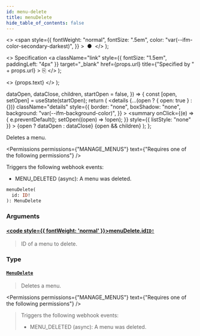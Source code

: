 ```yaml
---
id: menu-delete
title: menuDelete
hide_table_of_contents: false
---
```


  <>
    <span
      style={{
        fontWeight: "normal",
        fontSize: ".5em",
        color: "var(--ifm-color-secondary-darkest)",
      }}
    >
      &nbsp;●&nbsp;
    </span>
  </>
);

  <>
    Specification
    <a
      className="link"
      style={{ fontSize: "1.5em", paddingLeft: "4px" }}
      target="\_blank"
      href={props.url}
      title={"Specified by " + props.url}
    >
      ⎘
    </a>
  </>
);

  <>
    <span className={props.class}>{props.text}</span>
  </>
);


  dataOpen,
  dataClose,
  children,
  startOpen = false,
}) => {
  const [open, setOpen] = useState(startOpen);
  return (
    <details
      {...(open ? { open: true } : {})}
      className="details"
      style={{
        border: "none",
        boxShadow: "none",
        background: "var(--ifm-background-color)",
      }}
    >
      <summary
        onClick={(e) => {
          e.preventDefault();
          setOpen((open) => !open);
        }}
        style={{ listStyle: "none" }}
      >
        {open ? dataOpen : dataClose}
      </summary>
      {open && children}
    </details>
  );
};

Deletes a menu.

<Permissions
  permissions={"MANAGE_MENUS"}
  text={"Requires one of the following permissions"}
/>

Triggers the following webhook events:

- MENU_DELETED (async): A menu was deleted.

```graphql
menuDelete(
  id: ID!
): MenuDelete
```

### Arguments

#### [<code style={{ fontWeight: 'normal' }}>menuDelete.<b>id</b></code>](#)<Bullet />[`ID!`](../../../api-reference/miscellaneous/scalars/id) <Badge class="badge badge--secondary" text="non-null"/> <Badge class="badge badge--secondary" text="scalar"/>

> ID of a menu to delete.

### Type

#### [`MenuDelete`](../../../api-reference/menu/objects/menu-delete) <Badge class="badge badge--secondary" text="object"/>

> Deletes a menu.

<Permissions
  permissions={"MANAGE_MENUS"}
  text={"Requires one of the following permissions"}
/>

> Triggers the following webhook events:
>
> - MENU_DELETED (async): A menu was deleted.

